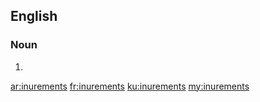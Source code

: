 ==English==

===Noun===
{{head|en|plural}}

# {{plural of|inurement|lang=en}}

[[ar:inurements]]
[[fr:inurements]]
[[ku:inurements]]
[[my:inurements]]